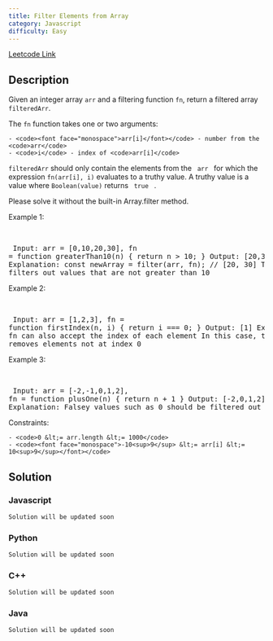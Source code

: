 ```yaml
---
title: Filter Elements from Array
category: Javascript
difficulty: Easy
---
```


<Callout>

[Leetcode Link](https://leetcode.com/problems/filter-elements-from-array)

</Callout>

## Description

Given an integer array <code>arr</code> and a filtering function <code>fn</code>, return a filtered array <code>filteredArr</code>.

The <code>fn</code> function takes one or two arguments:

    - <code><font face="monospace">arr[i]</font></code> - number from the <code>arr</code>
    - <code>i</code> - index of <code>arr[i]</code>

<code>filteredArr</code> should only contain the elements from the <code>
	arr
</code> for which the expression <code>fn(arr[i], i)</code> evaluates to a truthy
value. A truthy value is a value where <code>Boolean(value)</code> returns <code>
	true
</code>
.

Please solve it without the built-in Array.filter method.

Example 1:

<br /><pre className="overflow-x-auto">
Input: arr = [0,10,20,30], fn = function greaterThan10(n) { return n &gt; 10; }
Output: [20,30]
Explanation:
const newArray = filter(arr, fn); // [20, 30]
The function filters out values that are not greater than 10</pre>

Example 2:

<br /><pre className="overflow-x-auto">
Input: arr = [1,2,3], fn = function firstIndex(n, i) { return i === 0; }
Output: [1]
Explanation:
fn can also accept the index of each element
In this case, the function removes elements not at index 0
</pre>

Example 3:

<br /><pre className="overflow-x-auto">
Input: arr = [-2,-1,0,1,2], fn = function plusOne(n) { return n + 1 }
Output: [-2,0,1,2]
Explanation:
Falsey values such as 0 should be filtered out
</pre>

Constraints:

    - <code>0 &lt;= arr.length &lt;= 1000</code>
    - <code><font face="monospace">-10<sup>9</sup> &lt;= arr[i] &lt;= 10<sup>9</sup></font></code>

## Solution

### Javascript

```javascript
Solution will be updated soon
```

### Python

```python
Solution will be updated soon
```

### C++

```cpp
Solution will be updated soon
```

### Java

```java
Solution will be updated soon
```
